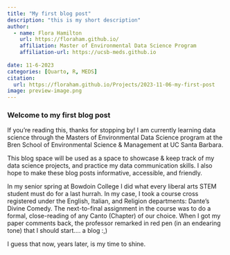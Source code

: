 ```yaml
---
title: "My first blog post"
description: "this is my short description"
author:
  - name: Flora Hamilton 
    url: https://floraham.github.io/
    affiliation: Master of Environmental Data Science Program 
    affiliation-url: https://ucsb-meds.github.io
    
date: 11-6-2023
categories: [Quarto, R, MEDS]
citation:
  url: https://floraham.github.io/Projects/2023-11-06-my-first-post
image: preview-image.png
---
```


### **Welcome to my first blog post**

If you're reading this, thanks for stopping by! I am currently learning data science through the Masters of Environmental Data Science program at the Bren School of Environmental Science & Management at UC Santa Barbara.

This blog space will be used as a space to showcase & keep track of my data science projects, and practice my data communication skills. I also hope to make these blog posts informative, accessible, and friendly.

In my senior spring at Bowdoin College I did what every liberal arts STEM student must do for a last hurrah. In my case, I took a course cross registered under the English, Italian, and Religion departments: Dante's Divine Comedy. The next-to-final assignment in the course was to do a formal, close-reading of any Canto (Chapter) of our choice. When I got my paper comments back, the professor remarked in red pen (in an endearing tone) that I should start.... a blog :,)

I guess that now, years later, is my time to shine.
